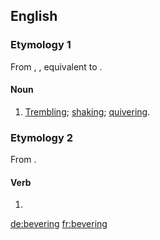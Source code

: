 ==English==

===Etymology 1===
From {{etyl|enm|en}} {{term/t|enm|*beverynge}}, {{term|beuerynge|lang=enm}}, equivalent to {{suffix|bever|ing}}.

====Noun====
{{en-noun}}

# [[trembling|Trembling]]; [[shaking]]; [[quivering]].

===Etymology 2===
From {{suffix|bever|ing}}.

====Verb====
{{head|en|verb form}}

# {{present participle of|bever}}

[[de:bevering]]
[[fr:bevering]]